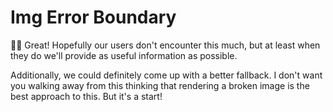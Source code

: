 # Img Error Boundary

<EpicVideo url="https://www.epicreact.dev/workshops/react-suspense/img-error-boundary/solution" />

👨‍💼 Great! Hopefully our users don't encounter this much, but at least when they
do we'll provide as useful information as possible.

Additionally, we could definitely come up with a better fallback. I don't want
you walking away from this thinking that rendering a broken image is the best
approach to this. But it's a start!
